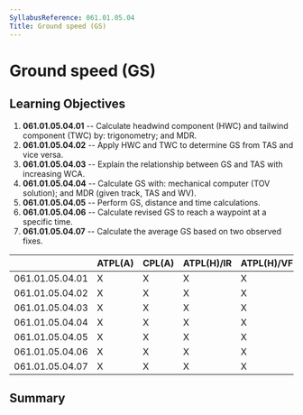 ```yaml
---
SyllabusReference: 061.01.05.04
Title: Ground speed (GS)
---
```


# Ground speed (GS)

## Learning Objectives

1.  **061.01.05.04.01** -- Calculate headwind component (HWC) and tailwind
    component (TWC) by: trigonometry; and MDR.
2.  **061.01.05.04.02** -- Apply HWC and TWC to determine GS from TAS and vice
    versa.
3.  **061.01.05.04.03** -- Explain the relationship between GS and TAS with
    increasing WCA.
4.  **061.01.05.04.04** -- Calculate GS with: mechanical computer (TOV solution);
    and MDR (given track, TAS and WV).
5.  **061.01.05.04.05** -- Perform GS, distance and time calculations.
6.  **061.01.05.04.06** -- Calculate revised GS to reach a waypoint at a specific
    time.
7.  **061.01.05.04.07** -- Calculate the average GS based on two observed fixes.

|                 | ATPL(A) | CPL(A) | ATPL(H)/IR | ATPL(H)/VFR | CPL(H) | IR  | CBIR(A) |
| --------------- | ------- | ------ | ---------- | ----------- | ------ | --- | ------- |
| 061.01.05.04.01 | X       | X      | X          | X           | X      |     |         |
| 061.01.05.04.02 | X       | X      | X          | X           |        |     |         |
| 061.01.05.04.03 | X       | X      | X          | X           | X      |     |         |
| 061.01.05.04.04 | X       | X      | X          | X           | X      |     |         |
| 061.01.05.04.05 | X       | X      | X          | X           | X      |     |         |
| 061.01.05.04.06 | X       | X      | X          | X           | X      |     |         |
| 061.01.05.04.07 | X       | X      | X          | X           | X      |     |         |

## Summary
